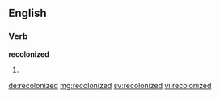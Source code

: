 ==English==

===Verb===
'''recolonized'''

# {{past of|recolonize}}

[[de:recolonized]]
[[mg:recolonized]]
[[sv:recolonized]]
[[vi:recolonized]]